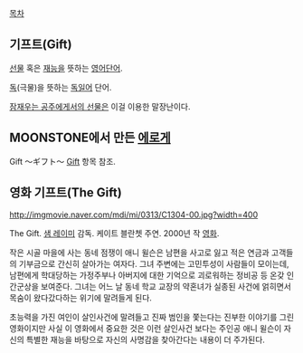[[목차]]

== 기프트(Gift) ==
[[선물]] 혹은 [[재능]]을 뜻하는 [[영어]]단어.

[[독]](극물)을 뜻하는 [[독일어]] 단어.

[[잠재우는 공주에게서의 선물]]은 이걸 이용한 말장난이다.

== MOONSTONE에서 만든 [[에로게]] ==
Gift 〜ギフト〜 [[Gift]] 항목 참조.

== 영화 기프트(The Gift) ==
http://imgmovie.naver.com/mdi/mi/0313/C1304-00.jpg?width=400

The Gift. [[샘 레이미]] 감독. 케이트 블란쳇 주연. 2000년 작 [[영화]].

작은 시골 마을에 사는 동네 점쟁이 애니 윌슨은 남편을 사고로 잃고 적은 연금과 고객들의 기부금으로 간신히 살아가는 여자다. 그녀 주변에는 고민투성이 사람들이 모이는데, 남편에게 학대당하는 가정주부나 아버지에 대한 기억으로 괴로워하는 정비공 등 온갖 인간군상을 보여준다. 그녀는 어느 날 동네 학교 교장의 약혼녀가 실종된 사건에 얽히면서 목숨이 왔다갔다하는 위기에 말려들게 된다.

초능력을 가진 여인이 살인사건에 말려들고 진짜 범인을 쫓는다는 진부한 이야기를 그린 영화이지만 사실 이 영화에서 중요한 것은 이런 살인사건 보다는 주인공 애니 윌슨이 자신의 특별한 재능을 바탕으로 자신의 사명감을 찾아간다는 내용이 더 주가된다. 

